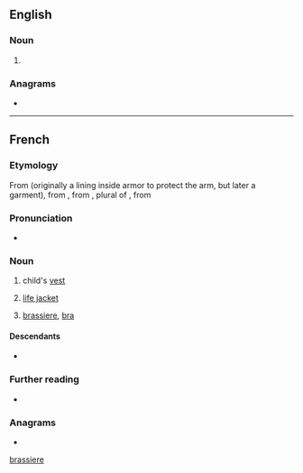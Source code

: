 {{also|brassiere}}
==English==

===Noun===
{{en-noun}}

# {{alternative form of|brassiere|lang=en}}

===Anagrams===
* {{anagrams|en|a=abeeirrss|brasserie}}

[[Category:English terms spelled with È|brassiere]]

----

==French==

===Etymology===
From {{inh|fr|fro|braciere}} (originally a lining inside armor to protect the arm, but later a garment), from {{m|fro|brace||arm}}, from {{der|fr|la|bracchia}}, plural of {{der|fr|la|bracchium}}, from {{der|fr|grc|βραχίων}}

===Pronunciation===
* {{fr-IPA}}

===Noun===
{{fr-noun|f}}

# child's [[vest]]
# {{lb|fr|nautical}} [[life jacket]]
# {{lb|fr|dated|outside|Quebec}} [[brassiere]], [[bra]]
#: {{syn|fr|soutien-gorge}}

====Descendants====
* {{desc|en|brassiere|bor=1}}

===Further reading===
* {{R:TLFi}}

===Anagrams===
* {{l|fr|brasserie}}